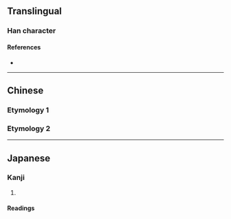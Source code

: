 {{also|曬}}
{{character info/new}}
==Translingual==

===Han character===
{{Han char|rn=72|rad=日|as=06|sn=10|four=61060|canj=AMCW|ids=⿰日西}}

====References====
* {{Han ref|kx=0495.241|dkj=13924|dj=0861.060|hdz=21506.080|uh=6652|ud=26194|bh=AECD|bd=44749}}

----

==Chinese==

===Etymology 1===
{{zh-see|曬}}

===Etymology 2===
{{zh-see|嗮}}

----

==Japanese==

===Kanji===
{{ja-kanji|grade=|rs=日06}}

# {{defn|lang=ja|sort=日06}}

====Readings====
{{ja-readings
|on=さい, し
|kun=さら-す
}}